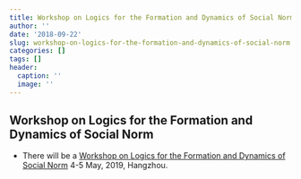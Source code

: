```yaml
---
title: Workshop on Logics for the Formation and Dynamics of Social Norm
author: ''
date: '2018-09-22'
slug: workshop-on-logics-for-the-formation-and-dynamics-of-social-norm
categories: []
tags: []
header:
  caption: ''
  image: ''
---
```


## Workshop on Logics for the Formation and Dynamics of Social Norm

* There will be a [Workshop on Logics for the Formation and Dynamics of Social Norm](http://www.xixilogic.org/events/lfdsn2019/) 4-5 May, 2019, Hangzhou.